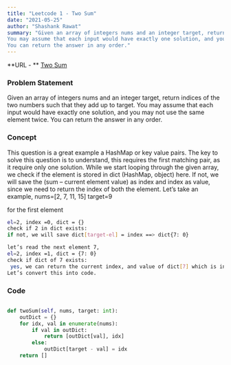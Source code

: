 ```yaml
---
title: "Leetcode 1 - Two Sum"
date: "2021-05-25"
author: "Shashank Rawat"
summary: "Given an array of integers nums and an integer target, return indices of the two numbers such that they add up to target.
You may assume that each input would have exactly one solution, and you may not use the same element twice.
You can return the answer in any order."
---
```


**URL - ** [Two Sum](//leetcode.com/problems/two-sum/)

### Problem Statement

Given an array of integers nums and an integer target, return indices of the two numbers such that they add up to target.
You may assume that each input would have exactly one solution, and you may not use the same element twice.
You can return the answer in any order.

### Concept

This question is a great example a HashMap or key value pairs. The key to solve this question is to understand, this requires the first matching pair, as it require only one solution.
While we start looping through the given array, we check if the element is stored in dict (HashMap, object) here. If not, we will save the (sum – current element value) as index and index as value, since we need to return the index of both the element.
Let’s take an example,
nums=[2, 7, 11, 15]
target=9

for the first element  
```bash
el=2, index =0, dict = {}  
check if 2 in dict exists:  
if not, we will save dict[target-el] = index ==> dict{7: 0}
```

```bash
let’s read the next element 7,  
el=2, index =1, dict = {7: 0}  
check if dict of 7 exists:  
 yes, we can return the current index, and value of dict[7] which is in fact index of 2 which is at position 0 as we seen in previous step.
Let’s convert this into code.
```

### Code

```python

def twoSum(self, nums, target: int):
    outDict = {}
    for idx, val in enumerate(nums):
        if val in outDict:
            return [outDict[val], idx]
        else:
            outDict[target - val] = idx
    return []

```
